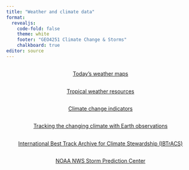 ```yaml
---
title: "Weather and climate data"
format: 
  revealjs:
    code-fold: false
    theme: white
    footer: "GEO4251 Climate Change & Storms"
    chalkboard: true
editor: source
---
```


## 

::: {style="text-align: center; margin-top: 1em"}
[Today's weather maps](https://climatereanalyzer.org/wx/todays-weather/){preview-link="true" style="text-align: center"}
:::

##

::: {style="text-align: center; margin-top: 1em"}
[Tropical weather resources](https://www.tropicaltidbits.com/analysis/models/){preview-link="true" style="text-align: center"}
:::

## 

::: {style="text-align: center; margin-top: 1em"}
[Climate change indicators](https://zacklabe.com/climate-change-indicators/){preview-link="true" style="text-align: center"}
:::


##

::: {style="text-align: center; margin-top: 1em"}
[Tracking the changing climate with Earth observations](https://climate.metoffice.cloud/){preview-link="true" style="text-align: center"}
:::

##

::: {style="text-align: center; margin-top: 1em"}
[International Best Track Archive for Climate Stewardship (IBTrACS)](https://www.ncei.noaa.gov/products/international-best-track-archive){preview-link="true" style="text-align: center"}
:::

##

::: {style="text-align: center; margin-top: 1em"}
[NOAA NWS Storm Prediction Center](https://www.spc.noaa.gov/){preview-link="true" style="text-align: center"}
:::